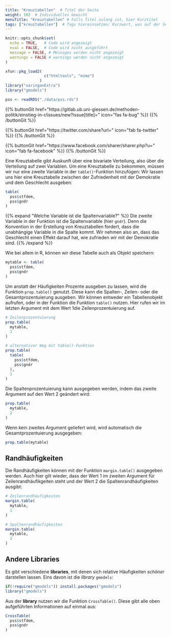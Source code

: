```yaml
---
title: "Kreuztabellen"  # Titel der Seite
weight: 102  # Individuelles Gewicht 
menuTitle: "Kreuztabellen" # Falls Titel zulang ist, hier Kurztitel
tags: ["kreuztabellen"]  # Tags hiereinsetzen; Kurzwort, was auf der Seite passsiert
---
```

```r
knitr::opts_chunk$set(
  echo = TRUE,   # Code wird angezeigt
  eval = FALSE,  # Code wird nicht ausgeführt
  message = FALSE, # Messages werden nicht angezeigt
  warnings = FALSE # warnings werden nicht angezeigt
)

xfun::pkg_load2(
                 c("htmltools", "mime")
               )
library("xaringanExtra")
library("gmodels")

pss <- readRDS("./data/pss.rds")
```

{{% buttonGit href=\"https\:\/\/gitlab.ub.uni-giessen.de\/methoden-politik\/einstieg-in-r\/issues\/new?issue[title]=\" icon=\"fas fa-bug\" %}} {{% /buttonGit %}} 

{{% buttonGit href=\"https\:\/\/twitter.com\/share?url=\" icon=\"fab fa-twitter\" %}} {{% /buttonGit %}}

{{% buttonGit href=\"https\:\/\/www.facebook.com\/sharer\/sharer.php?u=\" icon=\"fab fa-facebook\" %}} {{% /buttonGit %}}

Eine Kreuztabelle gibt Auskunft über eine bivariate Verteilung, also über die Verteilung auf zwei Variablen. Um eine Kreuztabelle zu bekommen, müssen wir nur eine zweite Variable in der `table()`-Funktion hinzufügen: Wir lassen uns hier eine Kreuztabelle zwischen der Zufriedenheit mit der Demokratie und dem Geschlecht ausgeben:

```r
table(
  pss$stfdem, 
  pss$gndr
)
```

{{% expand \"Welche Variable ist die Spaltenvariable?\" %}}
Die zweite Variable in der Funktion ist die Spaltenvariable (hier `gndr`). Denn die Konvention in der Erstellung von Kreuztabellen fordert, dass die unabhängige Variable in die Spalte kommt. Wir nehmen also an, dass das Geschlecht einen Effekt darauf hat, wie zufrieden wir mit der Demokratie sind. 
{{% /expand %}}

Wie bei allem in R, können wir diese Tabelle auch als Objekt speichern:
```r
mytable <- table(
  pss$stfdem, 
  pss$gndr
)
```

Um anstatt der Häufigkeiten Prozente ausgeben zu lassen, wird die Funktion `prop.table()` genutzt. Diese kann die Spalten-, Zeilen- oder die Gesamtprozentuierung ausgeben. Wir können entweder ein Tabellenobjekt aufrufen, oder in der Funktion die Funktion `table()` nutzen. Hier rufen wir im letzten Argument mit dem Wert $1$die Zeilenprozentuierung auf.
```r
# Zeilenprozentuierung
prop.table(
  mytable, 
  1
) 
```
```r
# alternativer Weg mit table()-Funktion
prop.table(
  table(
    pss$stfdem, 
    pss$gndr
  ), 
  1
)
```

Die Spaltenprozentuierung kann ausgegeben werden, indem das zweite Argument auf den Wert $2$ geändert wird:
```r
prop.table(
  mytable,
  2
)
```

Wenn kein zweites Argument geliefert wird, wird automatisch die Gesamtprozentuierung ausgegeben:
```r
prop.table(mytable)
```

## Randhäufigkeiten
Die Randhäufigkeiten können mit der Funktion `margin.table()` ausgegeben werden. Auch hier gilt wieder, dass der Wert $1$ im zweiten Argument für Zeilenrandhäufikgeiten steht und der Wert $2$ die Spaltenrandhäufigkeiten ausgibt: 
```r
# Zeilenrandhäufigkeiten
margin.table(
  mytable, 
  1
)

# Spaltenrandhäufigkeiten
margin.table(
  mytable, 
  2
)
```

## Andere Libraries
Es gibt verschiedene **libraries**, mit denen sich relative Häufigkeiten *schöner* darstellen lassen. Eins davon ist die *library* `gmodels`:
```r
if(!require("gmodels")) install.packages("gmodels")
library("gmodels")
```

Aus der **library** nutzen wir die Funktion `CrossTable()`. Diese gibt alle oben aufgeführten Informationen auf einmal aus:
```r
CrossTable(
  pss$stfdem, 
  pss$gndr
)
```
